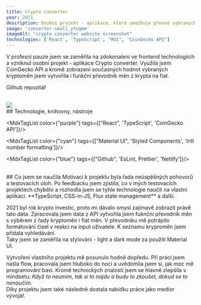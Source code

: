 ```yaml
---
title: Crypto Converter
year: 2021
description: Osobní projekt - aplikace, která umožňuje převod vybraných krypto měn na fiat. Nabízí také zobrazení pohybů kryptoměn v posledních 24 hodinách. 
image: 'converter-small_ytnqmm'
imageAlt: "crypto converter website screenshot"
technologies: ['React', 'TypeScript', "MUI", "CoinGecko API"]
---
```


V profesní pauze jsem se zaměřila na zdokonalení ve frontend technologiích a vzniknul osobní projekt - aplikace 
<MdxLink url="https://crypto-converter-mw.netlify.app/">Crypto converter</MdxLink>.
Využila jsem <MdxLink url="https://www.coingecko.com/en/api">CoinGecko API</MdxLink> a kromě zobrazení současných hodnot vybraných kryptoměn jsem vytvořila i funkční převodník měn z krypta na fiat. 
<div className="mdx-space--sm"></div>
<p><MdxGithubLink url="https://github.com/marketaanezka/Crypto-converter" ariaLabel="crypto converter github repository">Github repozitář</MdxGithubLink></p>

<br/>
<img src="https://res.cloudinary.com/doqtwlcxw/image/upload/v1691688236/converter_xjajzl.jpg"/>

<br/>
## Technologie, knihovny, nástroje

<MdxTagList color={"purple"} tags={["React", 'TypeScript', 'CoinGecko API']}/>

<MdxTagList color={"cyan"} tags={["Material UI", 'Styled Components', 'Intl number formatting']}/>

<MdxTagList color={"blue"} tags={["Github", 'EsLint, Prettier', 'Netlify']}/>

<br/>
## Co jsem se naučila
 Motivací k projektu byla řada neúspěšných pohovorů a testovacích úloh. Po feedbacku jsem zjistila, co v mých testovacích projektech chybělo a rozhodla jsem se tyhle technologie naučit na vlastní aplikaci. **TypeScript, CSS-in-JS, Flux state management** a další.

<div className="mdx-space--md"></div>

2021 byl rok krypto investic, proto mi dávalo smysl zajímavě zobrazit právě tato data. Zpracovala jsem data z API vytvořila jsem fuknční převodník měn s výběrem z řady kryptoměn i fiat měn. V převodníku mě potrápilo formátování čísel v reakci na input uživatele. K seznamu kryproměn jsem přidala vyhledávání.       
Taky jsem se zaměřila na stylování - light a dark mode za použití Material UI.

<div className="mdx-space--md"></div>

Vytvoření vlastního projektu mě posunulo hodně dopředu. Při práci jsem našla flow, pracovala jsem hluboko do noci a uvědomila jsem si, jak moc mě programování baví. Kromě technických znalostí jsem se hlavně zlepšila v mindsetu: *Když to neumím, tak si to najdu a budu to zkoušet, dokud se to nenaučím.*     
Díky projektu jsem také následně dostala nabídku práce jako medior vývojář. 